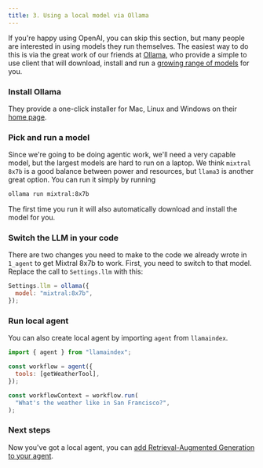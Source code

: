 ```yaml
---
title: 3. Using a local model via Ollama
---
```


If you're happy using OpenAI, you can skip this section, but many people are interested in using models they run themselves. The easiest way to do this is via the great work of our friends at [Ollama](https://ollama.com/), who provide a simple to use client that will download, install and run a [growing range of models](https://ollama.com/library) for you.

### Install Ollama

They provide a one-click installer for Mac, Linux and Windows on their [home page](https://ollama.com/).

### Pick and run a model

Since we're going to be doing agentic work, we'll need a very capable model, but the largest models are hard to run on a laptop. We think `mixtral 8x7b` is a good balance between power and resources, but `llama3` is another great option. You can run it simply by running

```bash
ollama run mixtral:8x7b
```

The first time you run it will also automatically download and install the model for you.

### Switch the LLM in your code

There are two changes you need to make to the code we already wrote in `1_agent` to get Mixtral 8x7b to work. First, you need to switch to that model. Replace the call to `Settings.llm` with this:

```javascript
Settings.llm = ollama({
  model: "mixtral:8x7b",
});
```

### Run local agent

You can also create local agent by importing `agent` from `llamaindex`.

```javascript
import { agent } from "llamaindex";

const workflow = agent({
  tools: [getWeatherTool],
});

const workflowContext = workflow.run(
  "What's the weather like in San Francisco?",
);
```

### Next steps

Now you've got a local agent, you can [add Retrieval-Augmented Generation to your agent](4_agentic_rag).
